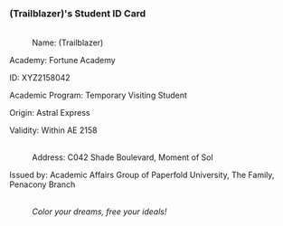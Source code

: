 ===(Trailblazer)'s Student ID Card===
:{{Размер|48|'''Penacony Paperfold University College'''}}
:
{{Размер|42|'''Student ID Card'''}}
:<br />Name: (Trailblazer)
:
Academy: Fortune Academy
:
ID: XYZ2158042
:
Academic Program: Temporary Visiting Student
:
Origin: Astral Express
:
Validity: Within AE 2158
:<br />Address: C042 Shade Boulevard, Moment of Sol
:
Issued by: Academic Affairs Group of Paperfold University, The Family, Penacony Branch
:<br />''Color your dreams, free your ideals!''

